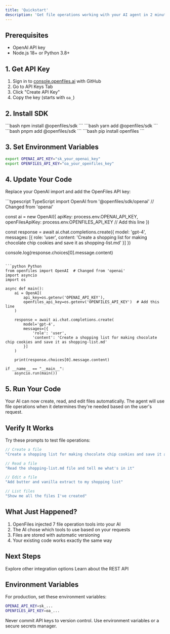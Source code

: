 ```yaml
---
title: 'Quickstart'
description: 'Get file operations working with your AI agent in 2 minutes.'
---
```


## Prerequisites

- OpenAI API key
- Node.js 18+ or Python 3.8+

## 1. Get API Key

1. Sign in to [console.openfiles.ai](https://console.openfiles.ai) with GitHub
2. Go to API Keys Tab
3. Click "Create API Key"  
4. Copy the key (starts with `oa_`)

## 2. Install SDK

<Tabs>
  <Tab title="npm">
    ```bash
    npm install @openfiles/sdk
    ```
  </Tab>
  <Tab title="yarn">
    ```bash
    yarn add @openfiles/sdk
    ```
  </Tab>
  <Tab title="pnpm">
    ```bash
    pnpm add @openfiles/sdk
    ```
  </Tab>
  <Tab title="pip">
    ```bash
    pip install openfiles
    ```
  </Tab>
</Tabs>

## 3. Set Environment Variables

```bash
export OPENAI_API_KEY="sk_your_openai_key"
export OPENFILES_API_KEY="oa_your_openfiles_key"
```

## 4. Update Your Code

Replace your OpenAI import and add the OpenFiles API key:

<CodeGroup>
```typescript TypeScript
import OpenAI from '@openfiles/sdk/openai'  // Changed from 'openai'

const ai = new OpenAI({
  apiKey: process.env.OPENAI_API_KEY,
  openFilesApiKey: process.env.OPENFILES_API_KEY  // Add this line
})

const response = await ai.chat.completions.create({
  model: 'gpt-4',
  messages: [{
    role: 'user',
    content: 'Create a shopping list for making chocolate chip cookies and save it as shopping-list.md'
  }]
})

console.log(response.choices[0].message.content)
```

```python Python
from openfiles import OpenAI  # Changed from 'openai'
import asyncio
import os

async def main():
    ai = OpenAI(
        api_key=os.getenv('OPENAI_API_KEY'),
        openfiles_api_key=os.getenv('OPENFILES_API_KEY')  # Add this line
    )

    response = await ai.chat.completions.create(
        model='gpt-4',
        messages=[{
            'role': 'user',
            'content': 'Create a shopping list for making chocolate chip cookies and save it as shopping-list.md'
        }]
    )
    
    print(response.choices[0].message.content)

if __name__ == "__main__":
    asyncio.run(main())
```
</CodeGroup>

## 5. Run Your Code

Your AI can now create, read, and edit files automatically. The agent will use file operations when it determines they're needed based on the user's request.

## Verify It Works

Try these prompts to test file operations:

```typescript
// Create a file
"Create a shopping list for making chocolate chip cookies and save it as shopping-list.md"

// Read a file  
"Read the shopping-list.md file and tell me what's in it"

// Edit a file
"Add butter and vanilla extract to my shopping list"

// List files
"Show me all the files I've created"
```

## What Just Happened?

1. OpenFiles injected 7 file operation tools into your AI
2. The AI chose which tools to use based on your requests
3. Files are stored with automatic versioning
4. Your existing code works exactly the same way

## Next Steps

<CardGroup cols={2}>
  <Card title="Choose Integration" icon="code" href="/getting-started/choose-your-path">
    Explore other integration options
  </Card>
  <Card title="API Reference" icon="book" href="/api-reference/authentication">
    Learn about the REST API
  </Card>
</CardGroup>

## Environment Variables

For production, set these environment variables:

```bash
OPENAI_API_KEY=sk_...
OPENFILES_API_KEY=oa_...
```

<Note>
Never commit API keys to version control. Use environment variables or a secure secrets manager.
</Note>